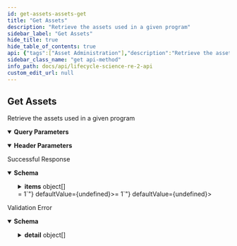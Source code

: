 ```yaml
---
id: get-assets-assets-get
title: "Get Assets"
description: "Retrieve the assets used in a given program"
sidebar_label: "Get Assets"
hide_title: true
hide_table_of_contents: true
api: {"tags":["Asset Administration"],"description":"Retrieve the assets used in a given program","operationId":"get_assets_assets_get","parameters":[{"description":"\n        Term will be searched for in any field \n        ","required":false,"schema":{"title":"Search","type":"string","description":"\n        Term will be searched for in any field \n        ","default":""},"name":"search","in":"query"},{"required":false,"schema":{"title":"Page","minimum":1,"type":"integer","default":1},"name":"page","in":"query"},{"required":false,"schema":{"title":"Size","maximum":100,"minimum":1,"type":"integer","default":50},"name":"size","in":"query"},{"required":true,"schema":{"title":"Program-Id","type":"string"},"name":"program-id","in":"header"}],"responses":{"200":{"description":"Successful Response","content":{"application/json":{"schema":{"title":"Page[Asset]","required":["items","total","page","size"],"type":"object","properties":{"items":{"title":"Items","type":"array","items":{"title":"Asset","required":["asset_id"],"type":"object","properties":{"asset_id":{"title":"Asset Id","maxLength":64,"type":"string"},"asset_name":{"title":"Asset Name","maxLength":124,"type":"string"},"labels":{"title":"Labels","type":"array","items":{}}}}},"total":{"title":"Total","minimum":0,"type":"integer"},"page":{"title":"Page","minimum":1,"type":"integer"},"size":{"title":"Size","minimum":1,"type":"integer"}}}}}},"422":{"description":"Validation Error","content":{"application/json":{"schema":{"title":"HTTPValidationError","type":"object","properties":{"detail":{"title":"Detail","type":"array","items":{"title":"ValidationError","required":["loc","msg","type"],"type":"object","properties":{"loc":{"title":"Location","type":"array","items":{"anyOf":[{"type":"string"},{"type":"integer"}]}},"msg":{"title":"Message","type":"string"},"type":{"title":"Error Type","type":"string"}}}}}}}}}},"security":[{"APIKeyHeader":[]}],"method":"get","path":"/assets","securitySchemes":{"APIKeyHeader":{"type":"apiKey","in":"header","name":"access_token"}},"info":{"title":"Lifecycle Science/RE2 API","description":"\n# Introduction\n_Improve user engagement with real-time \"Next Best Action\" recommendations using RE2 from Lifecycle Science._\nRE2 enables consumer action recommendations,\nmessage orchestration, and content personalization in a variety of \nmarketing and product development use cases. RE2 uses\nanonymized event logging to optimize category and asset recommendations for any\nuser based on their own engagement history.\nThe RE2 API provides authenticated systems with program owners access to \nthe real-time retention and engagement engine built by Lifecycle Science. \n\nOnly two API call integrations are needed to get started:\n\n1. `[POST] /events` for logging user engagement events\n1. `[GET] /users/<user_id>/actions` to retrieve user recommended actions.\n\n\nAll of the other API resources available in the RE2 system provide optional configuration and optimization features.\nAn API Key and Program ID are necessary to access the API. Contact Lifecycle Science support to obtain.\n","termsOfService":"http://example.com/terms/","contact":{"name":"Darryl Kanouse","url":"https://lifecyclescience.com/","email":"darryl@lifecyclescience.com"},"license":{"name":"Contact Lifecycle Science","url":"https://lifecyclescience.com/"},"version":"0.0.1"},"postman":{"name":"Get Assets","description":{"content":"Retrieve the assets used in a given program","type":"text/plain"},"url":{"path":["assets"],"host":["{{baseUrl}}"],"query":[{"disabled":false,"description":{"content":"\n        Term will be searched for in any field \n        ","type":"text/plain"},"key":"search","value":""},{"disabled":false,"key":"page","value":""},{"disabled":false,"key":"size","value":""}],"variable":[]},"header":[{"disabled":false,"description":{"content":"(Required) ","type":"text/plain"},"key":"program-id","value":""},{"key":"Accept","value":"application/json"}],"method":"GET","auth":{"type":"apikey","apikey":[{"type":"any","value":"access_token","key":"key"},{"type":"any","value":"<API Key>","key":"value"},{"type":"any","value":"header","key":"in"}]}}}
sidebar_class_name: "get api-method"
info_path: docs/api/lifecycle-science-re-2-api
custom_edit_url: null
---
```



## Get Assets



Retrieve the assets used in a given program

<details style={{"marginBottom":"1rem"}} data-collapsed={false} open={true}><summary style={{}}><strong>Query Parameters</strong></summary><div><ul><ParamsItem className={"paramsItem"} param={{"description":"\n        Term will be searched for in any field \n        ","required":false,"schema":{"title":"Search","type":"string","description":"\n        Term will be searched for in any field \n        ","default":""},"name":"search","in":"query"}}></ParamsItem><ParamsItem className={"paramsItem"} param={{"required":false,"schema":{"title":"Page","minimum":1,"type":"integer","default":1},"name":"page","in":"query"}}></ParamsItem><ParamsItem className={"paramsItem"} param={{"required":false,"schema":{"title":"Size","maximum":100,"minimum":1,"type":"integer","default":50},"name":"size","in":"query"}}></ParamsItem></ul></div></details><details style={{"marginBottom":"1rem"}} data-collapsed={false} open={true}><summary style={{}}><strong>Header Parameters</strong></summary><div><ul><ParamsItem className={"paramsItem"} param={{"required":true,"schema":{"title":"Program-Id","type":"string"},"name":"program-id","in":"header"}}></ParamsItem></ul></div></details><div><ApiTabs><TabItem label={"200"} value={"200"}><div>

Successful Response

</div><div><MimeTabs schemaType={"response"}><TabItem label={"application/json"} value={"application/json"}><SchemaTabs><TabItem label={"Schema"} value={"Schema"}><details style={{}} data-collapsed={false} open={true}><summary style={{"textAlign":"left"}}><strong>Schema</strong></summary><div style={{"textAlign":"left","marginLeft":"1rem"}}></div><ul style={{"marginLeft":"1rem"}}><SchemaItem collapsible={true} className={"schemaItem"}><details style={{}}><summary style={{}}><strong>items</strong><span style={{"opacity":"0.6"}}> object[]</span></summary><div style={{"marginLeft":"1rem"}}><SchemaItem collapsible={false} name={"asset_id"} required={false} deprecated={undefined} schemaDescription={undefined} schemaName={"Asset Id"} qualifierMessage={"**Possible values:** `<= 64 characters`"} defaultValue={undefined}></SchemaItem><SchemaItem collapsible={false} name={"asset_name"} required={false} deprecated={undefined} schemaDescription={undefined} schemaName={"Asset Name"} qualifierMessage={"**Possible values:** `<= 124 characters`"} defaultValue={undefined}></SchemaItem><SchemaItem collapsible={false} name={"labels"} required={false} deprecated={undefined} schemaDescription={undefined} schemaName={"undefined[]"} qualifierMessage={undefined} defaultValue={undefined}></SchemaItem></div></details></SchemaItem><SchemaItem collapsible={false} name={"total"} required={false} deprecated={undefined} schemaDescription={undefined} schemaName={"Total"} qualifierMessage={undefined} defaultValue={undefined}></SchemaItem><SchemaItem collapsible={false} name={"page"} required={false} deprecated={undefined} schemaDescription={undefined} schemaName={"Page"} qualifierMessage={"**Possible values:** `>= 1`"} defaultValue={undefined}></SchemaItem><SchemaItem collapsible={false} name={"size"} required={false} deprecated={undefined} schemaDescription={undefined} schemaName={"Size"} qualifierMessage={"**Possible values:** `>= 1`"} defaultValue={undefined}></SchemaItem></ul></details></TabItem><TabItem label={"Example (from schema)"} value={"Example (from schema)"}><ResponseSamples responseExample={"{\n  \"items\": [\n    {\n      \"asset_id\": \"string\",\n      \"asset_name\": \"string\",\n      \"labels\": [\n        null\n      ]\n    }\n  ],\n  \"total\": 0,\n  \"page\": 0,\n  \"size\": 0\n}"} language={"json"}></ResponseSamples></TabItem></SchemaTabs></TabItem></MimeTabs></div></TabItem><TabItem label={"422"} value={"422"}><div>

Validation Error

</div><div><MimeTabs schemaType={"response"}><TabItem label={"application/json"} value={"application/json"}><SchemaTabs><TabItem label={"Schema"} value={"Schema"}><details style={{}} data-collapsed={false} open={true}><summary style={{"textAlign":"left"}}><strong>Schema</strong></summary><div style={{"textAlign":"left","marginLeft":"1rem"}}></div><ul style={{"marginLeft":"1rem"}}><SchemaItem collapsible={true} className={"schemaItem"}><details style={{}}><summary style={{}}><strong>detail</strong><span style={{"opacity":"0.6"}}> object[]</span></summary><div style={{"marginLeft":"1rem"}}><SchemaItem collapsible={true} className={"schemaItem"}><details style={{}}><summary style={{}}><strong>loc</strong><span style={{"opacity":"0.6"}}> object[]</span></summary><div style={{"marginLeft":"1rem"}}><div><div><span className={"badge badge--info"}>anyOf</span><SchemaTabs><TabItem label={"MOD1"} value={"0-item-properties"}><li><div><strong>string</strong></div></li></TabItem><TabItem label={"MOD2"} value={"1-item-properties"}><li><div><strong>integer</strong></div></li></TabItem></SchemaTabs></div></div></div></details></SchemaItem><SchemaItem collapsible={false} name={"msg"} required={false} deprecated={undefined} schemaDescription={undefined} schemaName={"Message"} qualifierMessage={undefined} defaultValue={undefined}></SchemaItem><SchemaItem collapsible={false} name={"type"} required={false} deprecated={undefined} schemaDescription={undefined} schemaName={"Error Type"} qualifierMessage={undefined} defaultValue={undefined}></SchemaItem></div></details></SchemaItem></ul></details></TabItem><TabItem label={"Example (from schema)"} value={"Example (from schema)"}><ResponseSamples responseExample={"{\n  \"detail\": [\n    {\n      \"loc\": [\n        \"string\",\n        0\n      ],\n      \"msg\": \"string\",\n      \"type\": \"string\"\n    }\n  ]\n}"} language={"json"}></ResponseSamples></TabItem></SchemaTabs></TabItem></MimeTabs></div></TabItem></ApiTabs></div>
      